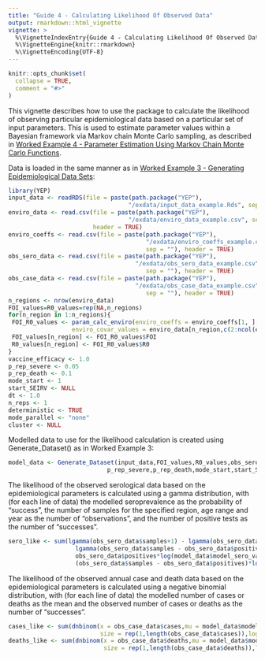 ```yaml
---
title: "Guide 4 - Calculating Likelihood Of Observed Data"
output: rmarkdown::html_vignette
vignette: >
  %\VignetteIndexEntry{Guide 4 - Calculating Likelihood Of Observed Data}
  %\VignetteEngine{knitr::rmarkdown}
  %\VignetteEncoding{UTF-8}
---
```


```r
knitr::opts_chunk$set(
  collapse = TRUE,
  comment = "#>"
)
```

This vignette describes how to use the package to calculate the likelihood of observing particular epidemiological data based on a particular set of input parameters. This is used to estimate parameter values within a Bayesian framework via Markov chain Monte Carlo sampling, as described in [Worked Example 4 - Parameter Estimation Using Markov Chain Monte Carlo Functions](https://mrc-ide.github.io/YEP/articles/BWorkedExampleDMCMC.html).

Data is loaded in the same manner as in [Worked Example 3 - Generating Epidemiological Data Sets](https://mrc-ide.github.io/YEP/articles/BWorkedExampleCDataGenerate.html):

```r
library(YEP)
input_data <- readRDS(file = paste(path.package("YEP"), 
                                  "/exdata/input_data_example.Rds", sep = ""))
enviro_data <- read.csv(file = paste(path.package("YEP"), 
                                  "/exdata/enviro_data_example.csv", sep = ""),
                        header = TRUE)
enviro_coeffs <- read.csv(file = paste(path.package("YEP"), 
                                       "/exdata/enviro_coeffs_example.csv",
                                       sep = ""), header = TRUE)
obs_sero_data <- read.csv(file = paste(path.package("YEP"), 
                                    "/exdata/obs_sero_data_example.csv",
                                       sep = ""), header = TRUE)
obs_case_data <- read.csv(file = paste(path.package("YEP"), 
                                    "/exdata/obs_case_data_example.csv",
                                       sep = ""), header = TRUE) 
n_regions <- nrow(enviro_data)
FOI_values=R0_values=rep(NA,n_regions)
for(n_region in 1:n_regions){
 FOI_R0_values <- param_calc_enviro(enviro_coeffs = enviro_coeffs[1, ], 
                  enviro_covar_values = enviro_data[n_region,c(2:ncol(enviro_data))])
 FOI_values[n_region] <- FOI_R0_values$FOI
 R0_values[n_region] <- FOI_R0_values$R0
}
vaccine_efficacy <- 1.0 
p_rep_severe <- 0.05
p_rep_death <- 0.1
mode_start <- 1     
start_SEIRV <- NULL       
dt <- 1.0            
n_reps <- 1    
deterministic <- TRUE
mode_parallel <- "none"
cluster <- NULL
```

Modelled data to use for the likelihood calculation is created using Generate_Dataset() as in Worked Example 3:

```r
model_data <- Generate_Dataset(input_data,FOI_values,R0_values,obs_sero_data,obs_case_data,vaccine_efficacy,
                            p_rep_severe,p_rep_death,mode_start,start_SEIRV,dt,n_reps,deterministic,mode_parallel,cluster)
```

The likelihood of the observed serological data based on the epidemiological parameters is calculated using a gamma distribution, with (for each line of data) the modelled seroprevalence as the probability of "success", the number of samples for the specified region, age range and year as the number of "observations", and the number of positive tests as the number of "successes".

```r
sero_like <- sum(lgamma(obs_sero_data$samples+1) - lgamma(obs_sero_data$positives+1) - 
                   lgamma(obs_sero_data$samples - obs_sero_data$positives + 1) + 
                   obs_sero_data$positives*log(model_data$model_sero_values) + 
                   (obs_sero_data$samples - obs_sero_data$positives)*log(1.0 - model_data$model_sero_values))
```

The likelihood of the observed annual case and death data based on the epidemiological parameters is calculated using a negative binomial distribution, with (for each line of data) the modelled number of cases or deaths as the mean and the observed number of cases or deaths as the number of "successes".

```r
cases_like <- sum(dnbinom(x = obs_case_data$cases,mu = model_data$model_case_values,
                          size = rep(1,length(obs_case_data$cases)),log = TRUE))
deaths_like <- sum(dnbinom(x = obs_case_data$deaths,mu = model_data$model_death_values,
                           size = rep(1,length(obs_case_data$deaths)),log = TRUE))
```
